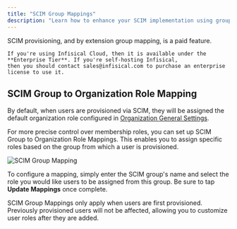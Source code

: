 ```yaml
---
title: "SCIM Group Mappings"
description: "Learn how to enhance your SCIM implementation using group mappings"
---
```


<Info>
    SCIM provisioning, and by extension group mapping, is a paid feature.
    
    If you're using Infisical Cloud, then it is available under the **Enterprise Tier**. If you're self-hosting Infisical,
    then you should contact sales@infisical.com to purchase an enterprise license to use it.
</Info>

## SCIM Group to Organization Role Mapping

By default, when users are provisioned via SCIM, they will be assigned the default organization role configured in [Organization General Settings](/documentation/platform/organization#settings).

For more precise control over membership roles, you can set up SCIM Group to Organization Role Mappings. This enables you to assign specific roles based on the group from which a user is provisioned.

![SCIM Group Mapping](../../images/platform/scim/scim-group-mapping.png)

To configure a mapping, simply enter the SCIM group's name and select the role you would like users to be assigned from this group. Be sure
to tap **Update Mappings** once complete.

<Note>
    SCIM Group Mappings only apply when users are first provisioned. Previously provisioned users will not be affected, allowing you to customize user roles after they are added.
</Note>